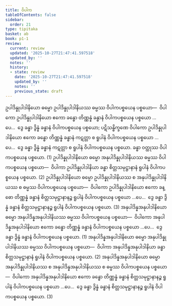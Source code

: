```yaml
---
title: ဝိပါက
tableOfContents: false
sidebar:
  order: 21
type: tipitaka
basket: ab
book: p1-1
review:
  current: review
  updated: '2025-10-27T21:47:41.597518'
  updated_by: ''
  notes: ''
  history:
  - state: review
    date: '2025-10-27T21:47:41.597518'
    updated_by: ''
    notes: ''
    previous_state: draft
---
```



<ReviewStatus review={frontmatter.review} showDetails={true} />

<HypothesisAnnotation frontmatter={frontmatter} />

<DynamicBreadcrumb />

<Division number="71" book="p1-1" e="ch" v="36" p="422">

<Paragraph number="2688" book="p1-1">
ဥပါဒိန္နုပါဒါနိယော ဓမ္မော ဥပါဒိန္နုပါဒါနိယဿ ဓမ္မဿ ဝိပါကပစ္စယေန ပစ္စယော—  ဝိပါကော ဥပါဒိန္နုပါဒါနိယော ဧကော ခန္ဓော တိဏ္ဏန္နံ ခန္ဓာနံ ဝိပါကပစ္စယေန ပစ္စယော …ပေ…  ဒွေ ခန္ဓာ ဒွိန္နံ ခန္ဓာနံ ဝိပါကပစ္စယေန ပစ္စယော; ပဋိသန္ဓိက္ခဏေ ဝိပါကော ဥပါဒိန္နုပါဒါနိယော ဧကော ခန္ဓော တိဏ္ဏန္နံ ခန္ဓာနံ ကဋတ္တာ စ ရူပါနံ ဝိပါကပစ္စယေန ပစ္စယော …ပေ…  ဒွေ ခန္ဓာ ဒွိန္နံ ခန္ဓာနံ ကဋတ္တာ စ ရူပါနံ ဝိပါကပစ္စယေန ပစ္စယော. ခန္ဓာ ဝတ္ထုဿ ဝိပါကပစ္စယေန ပစ္စယော. (1)
</Paragraph>

<Paragraph number="2689" book="p1-1">
ဥပါဒိန္နုပါဒါနိယော ဓမ္မော အနုပါဒိန္နုပါဒါနိယဿ ဓမ္မဿ ဝိပါကပစ္စယေန ပစ္စယော—  ဝိပါကာ ဥပါဒိန္နုပါဒါနိယာ ခန္ဓာ စိတ္တသမုဋ္ဌာနာနံ ရူပါနံ ဝိပါကပစ္စယေန ပစ္စယော. (2)
</Paragraph>

<Paragraph number="2690" book="p1-1">
ဥပါဒိန္နုပါဒါနိယော ဓမ္မော ဥပါဒိန္နုပါဒါနိယဿ စ အနုပါဒိန္နုပါဒါနိယဿ စ ဓမ္မဿ ဝိပါကပစ္စယေန ပစ္စယော—  ဝိပါကော ဥပါဒိန္နုပါဒါနိယော ဧကော ခန္ဓော တိဏ္ဏန္နံ ခန္ဓာနံ စိတ္တသမုဋ္ဌာနာနဉ္စ ရူပါနံ ဝိပါကပစ္စယေန ပစ္စယော …ပေ…  ဒွေ ခန္ဓာ ဒွိန္နံ ခန္ဓာနံ စိတ္တသမုဋ္ဌာနာနဉ္စ ရူပါနံ ဝိပါကပစ္စယေန ပစ္စယော. (3)
</Paragraph>

<Paragraph number="2691" book="p1-1">
အနုပါဒိန္နအနုပါဒါနိယော ဓမ္မော အနုပါဒိန္နအနုပါဒါနိယဿ ဓမ္မဿ ဝိပါကပစ္စယေန ပစ္စယော—  ဝိပါကော အနုပါဒိန္နအနုပါဒါနိယော ဧကော ခန္ဓော တိဏ္ဏန္နံ ခန္ဓာနံ ဝိပါကပစ္စယေန ပစ္စယော …ပေ…  ဒွေ ခန္ဓာ ဒွိန္နံ ခန္ဓာနံ ဝိပါကပစ္စယေန ပစ္စယော. (1)
</Paragraph>

<Paragraph number="2692" book="p1-1">
အနုပါဒိန္နအနုပါဒါနိယော ဓမ္မော အနုပါဒိန္နုပါဒါနိယဿ ဓမ္မဿ ဝိပါကပစ္စယေန ပစ္စယော—  ဝိပါကာ အနုပါဒိန္နအနုပါဒါနိယာ ခန္ဓာ စိတ္တသမုဋ္ဌာနာနံ ရူပါနံ ဝိပါကပစ္စယေန ပစ္စယော. (2)
</Paragraph>

<Paragraph number="2693" book="p1-1">
အနုပါဒိန္နအနုပါဒါနိယော ဓမ္မော အနုပါဒိန္နုပါဒါနိယဿ စ အနုပါဒိန္နအနုပါဒါနိယဿ စ ဓမ္မဿ ဝိပါကပစ္စယေန ပစ္စယော—  ဝိပါကော အနုပါဒိန္နအနုပါဒါနိယော ဧကော ခန္ဓော တိဏ္ဏန္နံ ခန္ဓာနံ စိတ္တသမုဋ္ဌာနာနဉ္စ ရူပါနံ ဝိပါကပစ္စယေန ပစ္စယော …ပေ…  ဒွေ ခန္ဓာ ဒွိန္နံ ခန္ဓာနံ စိတ္တသမုဋ္ဌာနာနဉ္စ ရူပါနံ ဝိပါကပစ္စယေန ပစ္စယော. (3)
</Paragraph>
</Division>